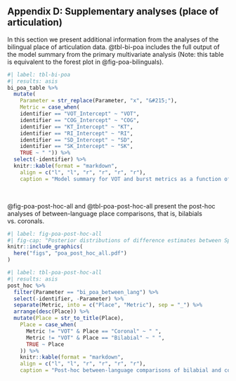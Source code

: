 ## Appendix D: Supplementary analyses (place of articulation)

In this section we present additional information from the analyses of the bilingual place of articulation data. 
@tbl-bi-poa includes the full output of the model summary from the primary multivariate analysis (Note: this table is equivalent to the forest plot in @fig-poa-bilinguals). 

```r
#| label: tbl-bi-poa
#| results: asis
bi_poa_table %>%  
  mutate(
    Parameter = str_replace(Parameter, "x", "&#215;"), 
    Metric = case_when(
    identifier == "VOT_Intercept" ~ "VOT", 
    identifier == "COG_Intercept" ~ "COG", 
    identifier == "KT_Intercept" ~ "KT", 
    identifier == "RI_Intercept" ~ "RI", 
    identifier == "SD_Intercept" ~ "SD", 
    identifier == "SK_Intercept" ~ "SK", 
    TRUE ~ " ")) %>% 
  select(-identifier) %>% 
  knitr::kable(format = "markdown", 
    align = c("l", "l", "r", "r", "r", "r"), 
    caption = "Model summary for VOT and burst metrics as a function of language (English, Spanish), place of articulation (bilabial, coronal), F1, F2, and item repetition for bilingual voiceless stops. The percentage of the HDI contained within the ROPE is based on an effect size of &plusmn;0.1. {#tbl-bi-poa}")
```

<br>

@fig-poa-post-hoc-all and @tbl-poa-post-hoc-all present the post-hoc analyses of between-language place comparisons, that is, bilabials vs. coronals. 

```r
#| label: fig-poa-post-hoc-all
#| fig-cap: "Posterior distributions of difference estimates between Spanish and English for bilabial and coronal stops. Each point represents the posterior mean difference &pm;95% HDI of the posterior of the Spanish values subtracted from the posterior of the English values. The light blue region represents the ROPE (&pm;0.1)."
knitr::include_graphics(
  here("figs", "poa_post_hoc_all.pdf")
)
```


```r
#| label: tbl-poa-post-hoc-all
#| results: asis
post_hoc %>% 
  filter(Parameter == "bi_poa_between_lang") %>% 
  select(-identifier, -Parameter) %>% 
  separate(Metric, into = c("Place", "Metric"), sep = "_") %>% 
  arrange(desc(Place)) %>% 
  mutate(Place = str_to_title(Place), 
    Place = case_when(
      Metric != "VOT" & Place == "Coronal" ~ " ", 
      Metric != "VOT" & Place == "Bilabial" ~ " ", 
      TRUE ~ Place
    )) %>% 
    knitr::kable(format = "markdown", 
    align = c("l", "l", "r", "r", "r", "r"), 
    caption = "Post-hoc between-language comparisons of bilabial and coronal stops. Each point represents the posterior mean difference &pm;95% HDI of the posterior of the Spanish values subtracted from the posterior of the English values. {#tbl-poa-post-hoc-all}")
```
